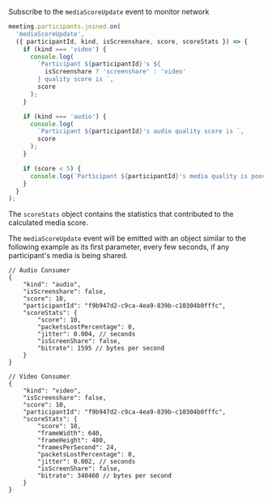 Subscribe to the `mediaScoreUpdate` event to monitor network

```ts
meeting.participants.joined.on(
  'mediaScoreUpdate',
  ({ participantId, kind, isScreenshare, score, scoreStats }) => {
    if (kind === 'video') {
      console.log(
        `Participant ${participantId}'s ${
          isScreenshare ? 'screenshare' : 'video'
        } quality score is `,
        score
      );
    }

    if (kind === 'audio') {
      console.log(
        `Participant ${participantId}'s audio quality score is `,
        score
      );
    }

    if (score < 5) {
      console.log(`Participant ${participantId}'s media quality is poor`);
    }
  }
);
```

The `scoreStats` object contains the statistics that contributed to the calculated media score.

The `mediaScoreUpdate` event will be emitted with an object similar to the following example as its first parameter, every few seconds, if any participant's media is being shared.

```
// Audio Consumer
{
    "kind": "audio",
    "isScreenshare": false,
    "score": 10,
    "participantId": "f9b947d2-c9ca-4ea9-839b-c10304b0fffc",
    "scoreStats": {
        "score": 10,
        "packetsLostPercentage": 0,
        "jitter": 0.004, // seconds
        "isScreenShare": false,
        "bitrate": 1595 // bytes per second
    }
}

// Video Consumer
{
    "kind": "video",
    "isScreenshare": false,
    "score": 10,
    "participantId": "f9b947d2-c9ca-4ea9-839b-c10304b0fffc",
    "scoreStats": {
        "score": 10,
        "frameWidth": 640,
        "frameHeight": 480,
        "framesPerSecond": 24,
        "packetsLostPercentage": 0,
        "jitter": 0.002, // seconds
        "isScreenShare": false,
        "bitrate": 340460 // bytes per second
    }
}
```